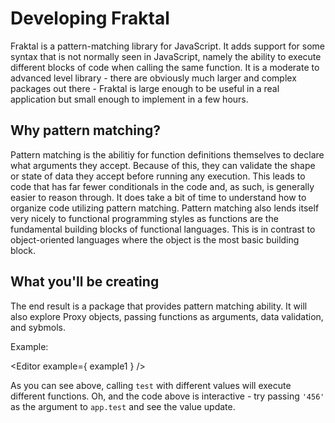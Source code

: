 
# Developing Fraktal

Fraktal is a pattern-matching library for JavaScript. It adds support for some syntax that is not normally seen in JavaScript, namely the ability to execute different blocks of code when calling the same function. It is a moderate to advanced level library - there are obviously much larger and complex packages out there - Fraktal is large enough to be useful in a real application but small enough to implement in a few hours.

## Why pattern matching?

Pattern matching is the abilitiy for function definitions themselves to declare what arguments they accept. Because of this, they can validate the shape or state of data they accept before running any execution. This leads to code that has far fewer conditionals in the code and, as such, is generally easier to reason through. It does take a bit of time to understand how to organize code utilizing pattern matching. Pattern matching also lends itself very nicely to functional programming styles as functions are the fundamental building blocks of functional languages. This is in contrast to object-oriented languages where the object is the most basic building block.

## What you'll be creating

The end result is a package that provides pattern matching ability. It will also explore Proxy objects, passing functions as arguments, data validation, and sybmols.

Example:

<Editor example={ example1 } />

As you can see above, calling `test` with different values will execute different functions. Oh, and the code above is interactive - try passing `'456'` as the argument to `app.test` and see the value update.


